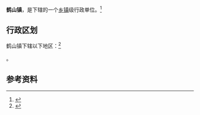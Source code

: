{{中国乡级行政区
|行政区全称=鹤山镇
|行政区类别=[[行政建制镇|行政建制镇]]
|37/09/21/201/000}}

'''鹤山镇'''，是{{PRC admin/fullname|37/09/21/201/000|3}}下辖的一个[[乡镇|乡镇]]级行政单位。<ref>{{PRC admin/ref sgc|{{PRC admin/parent|37/09/21/201/000}}}}</ref>

== 行政区划 ==

鹤山镇下辖以下地区：<ref>{{PRC admin/ref sgc|37/09/21/201/000}}</ref>

{{PRC admin/children|37/09/21/201/000}}。

== 参考资料 ==

{{reflist}}

{{行政区划小作品}}
{{PRC admin/navcat|37/09/21/201/000}}